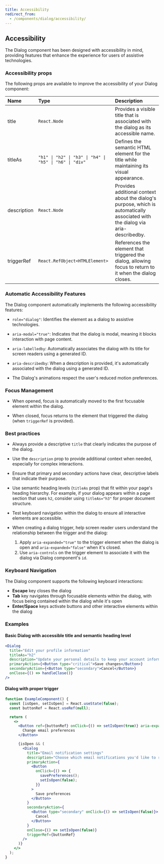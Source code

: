 ```yaml
---
title: Accessibility
redirect_from:
  - /components/dialog/accessibility/
---
```


## Accessibility

The Dialog component has been designed with accessibility in mind, providing features that enhance the experience for users of assistive technologies.

### Accessibility props

The following props are available to improve the accessibility of your Dialog component:

| Name        | Type                                                    | Description                                                                                                                     |
| :---------- | :------------------------------------------------------ | :------------------------------------------------------------------------------------------------------------------------------ |
| title       | `React.Node`                                            | Provides a visible title that is associated with the dialog as its accessible name.                                             |
| titleAs     | `"h1" \| "h2" \| "h3" \| "h4" \| "h5" \| "h6" \| "div"` | Defines the semantic HTML element for the title while maintaining its visual appearance.                                        |
| description | `React.Node`                                            | Provides additional context about the dialog's purpose, which is automatically associated with the dialog via aria-describedby. |
| triggerRef  | `React.RefObject<HTMLElement>`                          | References the element that triggered the dialog, allowing focus to return to it when the dialog closes.                        |

### Automatic Accessibility Features

The Dialog component automatically implements the following accessibility features:

- `role="dialog"`: Identifies the element as a dialog to assistive technologies.

- `aria-modal="true"`: Indicates that the dialog is modal, meaning it blocks interaction with page content.

- `aria-labelledby`: Automatically associates the dialog with its title for screen readers using a generated ID.

- `aria-describedby`: When a description is provided, it's automatically associated with the dialog using a generated ID.

- The Dialog's animations respect the user's reduced motion preferences.

### Focus Management

- When opened, focus is automatically moved to the first focusable element within the dialog.

- When closed, focus returns to the element that triggered the dialog (when `triggerRef` is provided).

### Best practices

- Always provide a descriptive `title` that clearly indicates the purpose of the dialog.

- Use the `description` prop to provide additional context when needed, especially for complex interactions.

- Ensure that primary and secondary actions have clear, descriptive labels that indicate their purpose.

- Use semantic heading levels (`titleAs` prop) that fit within your page's heading hierarchy. For example, if your dialog appears within a page section that uses `h2`, consider using `titleAs="h3"` for proper document structure.

- Test keyboard navigation within the dialog to ensure all interactive elements are accessible.

- When creating a dialog trigger, help screen reader users understand the relationship between the trigger and the dialog:
  1.  Apply `aria-expanded="true"` to the trigger element when the dialog is open and `aria-expanded="false"` when it's closed.
  2.  Use `aria-controls` on the trigger element to associate it with the dialog via Dialog component's `id`.

### Keyboard Navigation

The Dialog component supports the following keyboard interactions:

- **Escape** key closes the dialog
- **Tab** key navigates through focusable elements within the dialog, with focus being contained within the dialog while it's open
- **Enter/Space** keys activate buttons and other interactive elements within the dialog

### Examples

#### Basic Dialog with accessible title and semantic heading level

```jsx
<Dialog
  title="Edit your profile information"
  titleAs="h2"
  description="Update your personal details to keep your account information current."
  primaryAction={<Button type="critical">Save changes</Button>}
  secondaryAction={<Button type="secondary">Cancel</Button>}
  onClose={() => handleClose()}
/>
```

#### Dialog with proper trigger

```jsx
function ExampleComponent() {
  const [isOpen, setIsOpen] = React.useState(false);
  const buttonRef = React.useRef(null);

  return (
    <>
      <Button ref={buttonRef} onClick={() => setIsOpen(true)} aria-expanded={isOpen}>
        Change email preferences
      </Button>

      {isOpen && (
        <Dialog
          title="Email notification settings"
          description="Choose which email notifications you'd like to receive from us."
          primaryAction={
            <Button
              onClick={() => {
                savePreferences();
                setIsOpen(false);
              }}
            >
              Save preferences
            </Button>
          }
          secondaryAction={
            <Button type="secondary" onClick={() => setIsOpen(false)}>
              Cancel
            </Button>
          }
          onClose={() => setIsOpen(false)}
          triggerRef={buttonRef}
        />
      )}
    </>
  );
}
```
